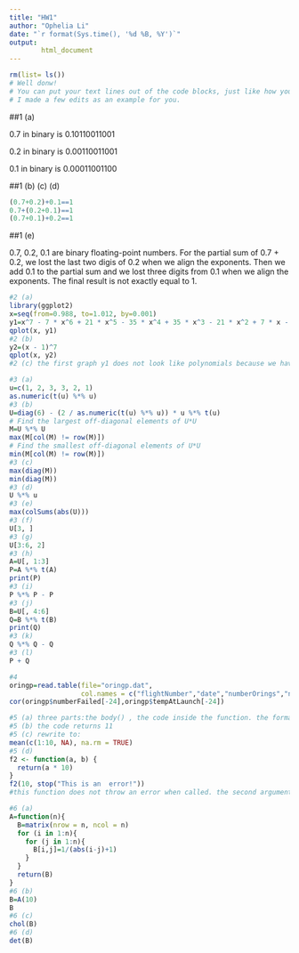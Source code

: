 ```yaml
---
title: "HW1"
author: "Ophelia Li"
date: "`r format(Sys.time(), '%d %B, %Y')`"
output: 
        html_document
---
```


```r
rm(list= ls())
# Well donw!
# You can put your text lines out of the code blocks, just like how you write a report.
# I made a few edits as an example for you.
```

##1 (a)

0.7 in binary is 0.10110011001

0.2 in binary is 0.00110011001

0.1 in binary is 0.00011001100


##1 (b) (c) (d)

```r
(0.7+0.2)+0.1==1
0.7+(0.2+0.1)==1
(0.7+0.1)+0.2==1
```

##1 (e) 

0.7, 0.2, 0.1 are binary floating-point numbers. For the partial sum of 0.7 + 0.2, we lost the last two digis of 0.2 when we align the exponents. Then we add 0.1 to the partial sum and we lost three digits from 0.1 when we align the exponents. The final result is not exactly equal to 1.


```r
#2 (a)
library(ggplot2)
x=seq(from=0.988, to=1.012, by=0.001)
y1=x^7 - 7 * x^6 + 21 * x^5 - 35 * x^4 + 35 * x^3 - 21 * x^2 + 7 * x - 1
qplot(x, y1)
#2 (b)
y2=(x - 1)^7
qplot(x, y2)
#2 (c) the first graph y1 does not look like polynomials because we have roundoff errors. It takes differences of very close numbers and lose precision.

#3 (a)
u=c(1, 2, 3, 3, 2, 1)
as.numeric(t(u) %*% u)
#3 (b)
U=diag(6) - (2 / as.numeric(t(u) %*% u)) * u %*% t(u)
# Find the largest off-diagonal elements of U*U
M=U %*% U
max(M[col(M) != row(M)])
# Find the smallest off-diagonal elements of U*U
min(M[col(M) != row(M)])
#3 (c)
max(diag(M))
min(diag(M))
#3 (d)
U %*% u
#3 (e)
max(colSums(abs(U)))
#3 (f)
U[3, ]
#3 (g)
U[3:6, 2]
#3 (h)
A=U[, 1:3]
P=A %*% t(A)
print(P)
#3 (i)
P %*% P - P
#3 (j)
B=U[, 4:6]
Q=B %*% t(B)
print(Q)
#3 (k)
Q %*% Q - Q
#3 (l)
P + Q

#4
oringp=read.table(file="oringp.dat", 
                  col.names = c("flightNumber","date","numberOrings","numberFailed","tempAtLaunch"))
cor(oringp$numberFailed[-24],oringp$tempAtLaunch[-24])

#5 (a) three parts:the body() , the code inside the function. the formals() , the list of arguments which controls how you can call the function. the environment() , the “map” of the location of the function's variables.
#5 (b) the code returns 11
#5 (c) rewrite to:
mean(c(1:10, NA), na.rm = TRUE)
#5 (d)
f2 <- function(a, b) {
  return(a * 10)
}
f2(10, stop("This is an  error!"))
#this function does not throw an error when called. the second argument is never used.

#6 (a)
A=function(n){
  B=matrix(nrow = n, ncol = n)
  for (i in 1:n){
    for (j in 1:n){
      B[i,j]=1/(abs(i-j)+1)
    }
  }
  return(B)
}
#6 (b)
B=A(10)
B
#6 (c)
chol(B)
#6 (d)
det(B)
```